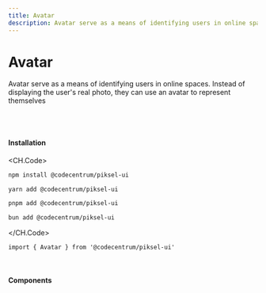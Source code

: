 ```yaml
---
title: Avatar
description: Avatar serve as a means of identifying users in online spaces. Instead of displaying the user's real photo, they can use an avatar to represent themselves
---
```


# Avatar

Avatar serve as a means of identifying users in online spaces. Instead of displaying the user's real photo, they can use an avatar to represent themselves

<br />
<br />

#### Installation

<CH.Code>
```bash npm
npm install @codecentrum/piksel-ui
```

```bash yarn
yarn add @codecentrum/piksel-ui
```

```bash pnpm
pnpm add @codecentrum/piksel-ui
```

```bash bun
bun add @codecentrum/piksel-ui
```
</CH.Code>

```tsx page.tsx
import { Avatar } from '@codecentrum/piksel-ui'
```

<br />

#### Components

